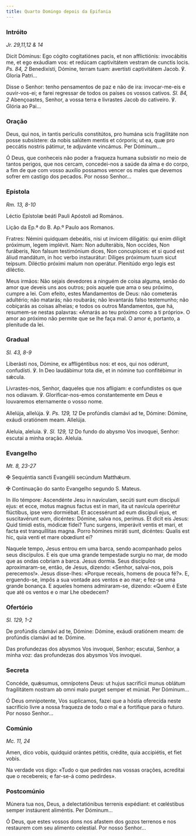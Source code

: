 ```yaml
---
title: Quarto Domingo depois da Epifania
---
```


### Intróito

<em>Jr. 29,11,12 & 14</em>

<div class="side-by-side not-content">

Dicit Dóminus: Ego cógito cogitatiónes pacis, et non afflictiónis: invocábitis me, et ego exáudiam vos: et redúcam captivitátem vestram de cunctis locis. <em>Ps. 84, 2</em> Benedixísti, Dómine, terram tuam: avertísti captivitátem Jacob. ℣. Gloria Patri...

Disse o Senhor: tenho pensamentos de paz e não de ira: invocar-me-eis e ouvir-vos-ei; e farei regressar de todos os países os vossos cativos. <em>Sl. 84, 2</em> Abençoastes, Senhor, a vossa terra e livrastes Jacob do cativeiro. ℣. Glória ao Pai...

</div>

### Oração

<div class="side-by-side not-content">

Deus, qui nos, in tantis perículis constitútos, pro humána scis fragilitáte non posse subsístere: da nobis salútem mentis et córporis; ut ea, quæ pro peccátis nostris pátimur, te adjuvánte vincámus. Per Dóminum...

Ó Deus, que conheceis não poder a fraqueza humana subsistir no meio de tantos perigos, que nos cercam, concedei-nos a saúde da alma e do corpo, a fim de que com vosso auxílio possamos vencer os males que devemos sofrer em castigo dos pecados. Por nosso Senhor...

</div>

### Epístola

<em>Rm. 13, 8-10</em>

<div class="side-by-side not-content">

Léctio Epístolæ beáti Pauli Apóstoli ad Romános.

Lição da Ep.ª do B. Ap.º Paulo aos Romanos.

Fratres: Némini quidquam debeátis, nisi ut ínvicem diligátis: qui enim díligit próximum, legem implévit. Nam: Non adulterábis, Non occídes, Non furáberis, Non falsum testimónium dices, Non concupísces: et si quod est áliud mandátum, in hoc verbo instaurátur: Díliges próximum tuum sicut teípsum. Diléctio próximi malum non operátur. Plenitúdo ergo legis est diléctio.

Meus irmãos: Não sejais devedores a ninguém de coisa alguma, senão do amor que deveis uns aos outros; pois aquele que ama o seu próximo, cumpre a lei. Com efeito, estes Mandamentos de Deus: não cometerás adultério; não matarás; não roubarás; não levantarás falso testemunho; não cobiçarás as coisas alheias; e todos os outros Mandamentos, que há, resumem-se nestas palavras: «Amarás ao teu próximo como a ti próprio». O amor ao próximo não permite que se lhe faça mal. O amor é, portanto, a plenitude da lei.

</div>

### Gradual

<em>Sl. 43, 8-9</em>

<div class="side-by-side not-content">

Liberásti nos, Dómine, ex affligéntibus nos: et eos, qui nos odérunt, confudísti. ℣. In Deo laudábimur tota die, et in nómine tuo confitébimur in sǽcula.

Livrastes-nos, Senhor, daqueles que nos afligiam: e confundistes os que nos odiavam. ℣. Glorificar-nos-emos constantemente em Deus e louvaremos eternamente o vosso nome.

Allelúja, allelúja. ℣. <em>Ps. 129, 12</em> De profúndis clamávi ad te, Dómine: Dómine, exáudi oratiónem meam. Allelúja.

Aleluia, aleluia. ℣. <em>Sl. 129, 12</em> Do fundo do abysmo Vos invoquei, Senhor: escutai a minha oração. Aleluia.

</div>

### Evangelho

<em>Mt. 8, 23-27</em>

<div class="side-by-side not-content">

<span class="cross text-red-500">✠</span> Sequéntia sancti Evangélii secúndum Matthǽum.

<span class="cross text-red-500">✠</span> Continuação do santo Evangelho segundo S. Mateus.

In illo témpore: Ascendénte Jesu in navículam, secúti sunt eum discípuli ejus: et ecce, motus magnus factus est in mari, ita ut navícula operirétur flúctibus, ipse vero dormiébat. Et accessérunt ad eum discípuli ejus, et suscitavérunt eum, dicéntes: Dómine, salva nos, perímus. Et dicit eis Jesus: Quid tímidi estis, módicæ fídei? Tunc surgens, imperávit ventis et mari, et facta est tranquíllitas magna. Porro hómines miráti sunt, dicéntes: Qualis est hic, quia venti et mare obœdiunt ei?

Naquele tempo, Jesus entrou em uma barca, sendo acompanhado pelos seus discípulos. E eis que uma grande tempestade surgiu no mar, de modo que as ondas cobriam a barca. Jesus dormia. Seus discípulos aproximaram-se, então, de Jesus, dizendo: «Senhor, salvai-nos, pois perecemos!». Jesus disse-lhes: «Porque receais, homens de pouca fé?». E, erguendo-se, impôs a sua vontade aos ventos e ao mar; e fez-se uma grande bonança. E aqueles homens admiraram-se, dizendo: «Quem é Este que até os ventos e o mar Lhe obedecem?

</div>

### Ofertório

<em>Sl. 129, 1-2</em>

<div class="side-by-side not-content">

De profúndis clamávi ad te, Dómine: Dómine, exáudi oratiónem meam: de profúndis clamávi ad te. Dómine.

Das profundezas dos abysmos Vos invoquei, Senhor; escutai, Senhor, a minha voz: das profundezas dos abysmos Vos invoquei.

</div>

### Secreta

<div class="side-by-side not-content">

Concéde, quǽsumus, omnípotens Deus: ut hujus sacrifícii munus oblátum fragilitátem nostram ab omni malo purget semper et múniat. Per Dóminum...

Ó Deus omnipotente, Vos suplicamos, fazei que a hóstia oferecida neste sacrifício livre a nossa fraqueza de todo o mal e a fortifique para o futuro. Por nosso Senhor...

</div>

### Comúnio

<em>Mc. 11, 24</em>

<div class="side-by-side not-content">

Amen, dico vobis, quidquid orántes pétitis, crédite, quia accipiétis, et fiet vobis.

Na verdade vos digo: «Tudo o que pedirdes nas vossas orações, acreditai que o recebereis; e far-se-á como pedirdes».

</div>

### Postcomúnio

<div class="side-by-side not-content">

Múnera tua nos, Deus, a delectatiónibus terrenis expédiant: et cœléstibus semper instáurent aliméntis. Per Dóminum...

Ó Deus, que estes vossos dons nos afastem dos gozos terrenos e nos restaurem com seu alimento celestial. Por nosso Senhor...

</div>
